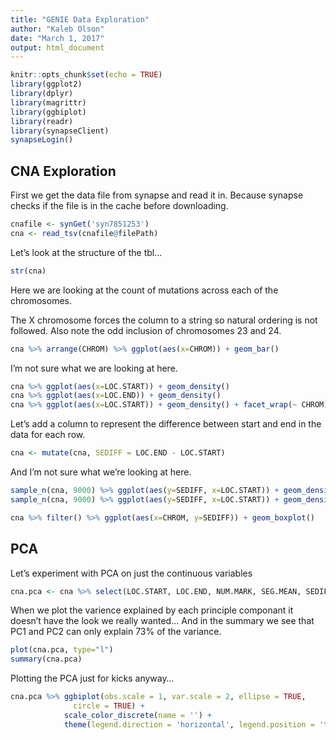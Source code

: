 ```yaml
---
title: "GENIE Data Exploration"
author: "Kaleb Olson"
date: "March 1, 2017"
output: html_document
---
```


```r
knitr::opts_chunk$set(echo = TRUE)
library(ggplot2)
library(dplyr)
library(magrittr)
library(ggbiplot)
library(readr)
library(synapseClient)
synapseLogin()
```

## CNA Exploration

First we get the data file from synapse and read it in. Because synapse checks if the file is in the cache before downloading.
```r
cnafile <- synGet('syn7851253')
cna <- read_tsv(cnafile@filePath)
```
Let's look at the structure of the tbl...
```r
str(cna)
```

Here we are looking at the count of mutations across each of the chromosomes.

The X chromosome forces the column to a string so natural ordering is not followed. Also note the odd inclusion of chromosomes 23 and 24.
```r
cna %>% arrange(CHROM) %>% ggplot(aes(x=CHROM)) + geom_bar()
```

I'm not sure what we are looking at here.
```r
cna %>% ggplot(aes(x=LOC.START)) + geom_density()
cna %>% ggplot(aes(x=LOC.END)) + geom_density() 
cna %>% ggplot(aes(x=LOC.START)) + geom_density() + facet_wrap(~ CHROM)
```

Let's add a column to represent the difference between start and end in the data for each row.
```r
cna <- mutate(cna, SEDIFF = LOC.END - LOC.START)
```
And I'm not sure what we're looking at here.
```r
sample_n(cna, 9000) %>% ggplot(aes(y=SEDIFF, x=LOC.START)) + geom_density2d() + geom_rug() 
sample_n(cna, 9000) %>% ggplot(aes(y=SEDIFF, x=LOC.START)) + geom_density2d() + geom_rug() + facet_wrap(~ CHROM)
```
```r
cna %>% filter() %>% ggplot(aes(x=CHROM, y=SEDIFF)) + geom_boxplot() 
```
## PCA
Let's experiment with PCA on just the continuous variables
```r
cna.pca <- cna %>% select(LOC.START, LOC.END, NUM.MARK, SEG.MEAN, SEDIFF) %>% prcomp( center = TRUE, scale. = TRUE) 
```

When we plot the varience explained by each principle componant it doesn't have the look we really wanted... And in the summary we see that PC1 and PC2 can only explain 73% of the variance.
```r
plot(cna.pca, type="l")
summary(cna.pca)
```
Plotting the PCA just for kicks anyway...
```r
cna.pca %>% ggbiplot(obs.scale = 1, var.scale = 2, ellipse = TRUE, 
              circle = TRUE) +
            scale_color_discrete(name = '') +
            theme(legend.direction = 'horizontal', legend.position = 'top')
```

